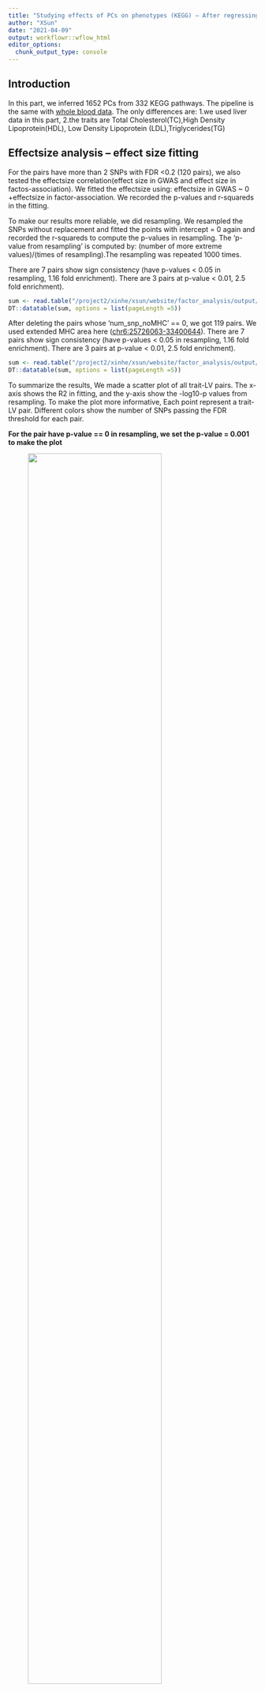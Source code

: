 ```yaml
---
title: "Studying effects of PCs on phenotypes (KEGG) – After regressing out 5 GTEx PEER factors, 'AND' LD Clumping, liver eQTLs "
author: "XSun"
date: "2021-04-09"
output: workflowr::wflow_html
editor_options:
  chunk_output_type: console
---
```


## Introduction 

In this part, we inferred 1652 PCs from 332 KEGG pathways. The pipeline is the same with [whole blood data](https://xsun1229.github.io/factor_analysis/kegg_pcs_factor_traits_regress_5_d500d.html). The only differences are: 1.we used liver data in this part, 2.the traits are Total Cholesterol(TC),High Density Lipoprotein(HDL), Low Density Lipoprotein (LDL),Triglycerides(TG)


## **Effectsize analysis -- effect size fitting**

For the pairs have more than 2 SNPs with FDR <0.2 (120 pairs), we also tested the effectsize correlation(effect size in GWAS and effect size in factos-association). We fitted the effectsize using: effectsize in GWAS ~ 0 +effectsize in factor-association. We recorded the p-values and r-squareds in the fitting.

To make our results more reliable, we did resampling. We resampled the SNPs without replacement and fitted the points with intercept = 0 again and recorded the r-squareds to compute the p-values in resampling. The 'p-value from resampling' is computed by: (number of more extreme values)/(times of resampling).The resampling was repeated 1000 times.

There are 7 pairs show sign consistency (have p-values < 0.05 in resampling, 1.16 fold enrichment). There are 3 pairs at p-value < 0.01, 2.5 fold enrichment). 


```r
sum <- read.table("/project2/xinhe/xsun/website/factor_analysis/output/simple_sum_pcs_reg_5_d500d_liver.txt", header = T)
DT::datatable(sum, options = list(pageLength =5))
```

After deleting the pairs whose 'num_snp_noMHC' == 0, we got 119 pairs. We used extended MHC area here ([chr6:25726063-33400644](https://www.nature.com/articles/nrg1489)). There are 7 pairs show sign consistency (have p-values < 0.05 in resampling, 1.16 fold enrichment). There are 3 pairs at p-value < 0.01, 2.5 fold enrichment). 

```r
sum <- read.table("/project2/xinhe/xsun/website/factor_analysis/output/simple_sum_noMHC_pcs_reg_5_extend_d500d_liver.txt", header = T)
DT::datatable(sum, options = list(pageLength =5))
```


To summarize the results, We made a scatter plot of all trait-LV pairs. The x-axis shows the R2 in fitting, and the y-axis show the -log10-p values from resampling. To make the plot more informative, Each point represent a trait-LV pair. Different colors show the number of SNPs passing the FDR threshold for each pair.


**For the pair have p-value == 0 in resampling, we set the p-value = 0.001 to make the plot**

<figure class="half">
    <img src="https://github.com/xsun1229/factor_analysis/raw/master/output/effectsizesum_0.2_kegg_reg_5_d500d_liver.jpeg" width="80%">
</figure>


## **Detailed results for HDL **

HDL has 4 factors have p-value < 0.05 in resampling. The table below shows the SNP details. We deleted the pairs that only have SNPs in MHC area.

We found 5 SNPs drive different pathways:

```r
chr11_48526997_G_T_b38 : row 5,10
chr11_50136924_G_T_b38 : row 6,12
chr11_54823403_T_C_b38 : row 7,13
chr11_56176998_G_A_b38 : row 8,14
chr11_126348646_A_G_b38 : row 1,15
```

There are 4 pathways in this table: 

[1] "Butanoate metabolism"   

[2] "Cushing syndrome"    not related : [ In Cushing’s syndrome, there is an increase of triglyceride and total cholesterol levels whereas HDL can be at variable levels.](https://www.karger.com/Article/Fulltext/314213)     

[3] "Ribosome biogenesis in eukaryotes"

[4] "Terpenoid backbone biosynthesis"

```r
load("/project2/xinhe/xsun/website/factor_analysis/output/info_table_annot_pval_kegg_pc_reg_5_liver_HDL.rdata")

DT::datatable(final_full, options = list(pageLength =5))
```

For the pairs have relatively more SNPs, we made effectsize plots.

<figure class="half">
    <img src="https://github.com/xsun1229/factor_analysis/raw/master/output/effectsize_pwy68_pc4_HDL_pval5e8_kegg_reg_5_d500d_liver.jpeg" width="80%">
</figure>

<figure class="half">
    <img src="https://github.com/xsun1229/factor_analysis/raw/master/output/effectsize_pwy80_pc3_HDL_pval5e8_kegg_reg_5_d500d_liver.jpeg" width="80%">
</figure>


## **Detailed results for TG **

TG has 1 factor has p-value < 0.05 in resampling. The table below shows the SNP details. We deleted the pairs that only have SNPs in MHC area.

The pathway 'Inositol phosphate metabolism' is not related to TG

```r
load("/project2/xinhe/xsun/website/factor_analysis/output/info_table_annot_pval_kegg_pc_reg_5_liver_TG.rdata")

DT::datatable(final_full, options = list(pageLength =5))
```


<figure class="half">
    <img src="https://github.com/xsun1229/factor_analysis/raw/master/output/effectsize_pwy54_pc5_TG_pval5e8_kegg_reg_5_d500d_liver.jpeg" width="80%">
</figure>

